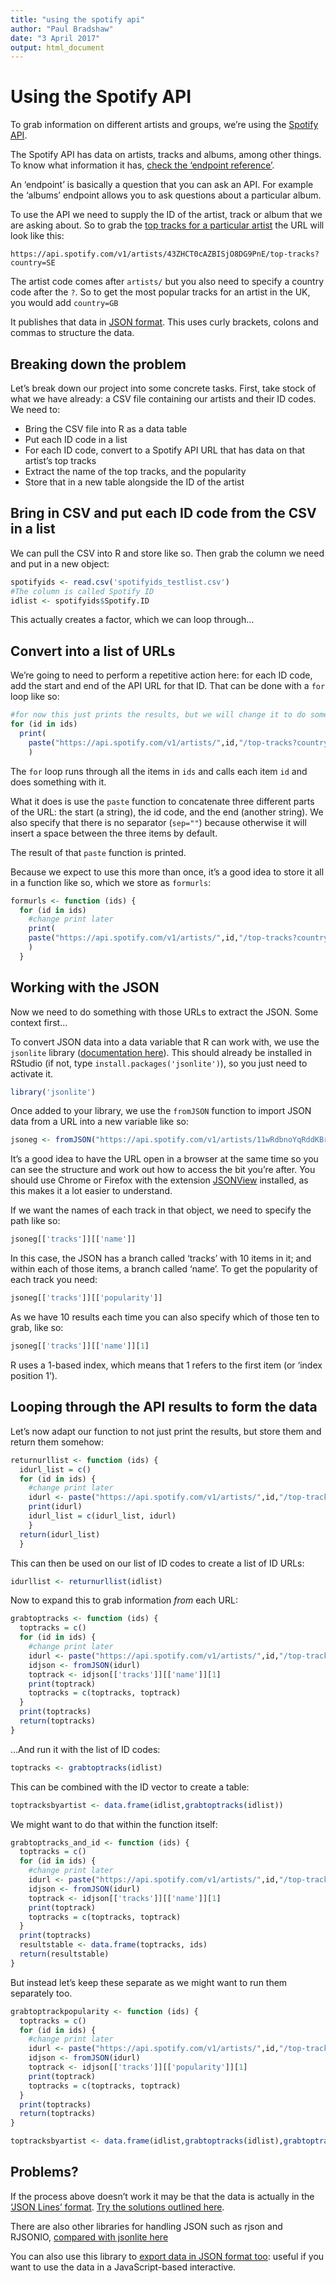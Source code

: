 ```yaml
---
title: "using the spotify api"
author: "Paul Bradshaw"
date: "3 April 2017"
output: html_document
---
```


# Using the Spotify API

To grab information on different artists and groups, we're using the [Spotify API](https://developer.spotify.com/web-api/).

The Spotify API has data on artists, tracks and albums, among other things. To know what information it has, [check the 'endpoint reference'](https://developer.spotify.com/web-api/endpoint-reference/). 

An 'endpoint' is basically a question that you can ask an API. For example the 'albums' endpoint allows you to ask questions about a particular album. 

To use the API we need to supply the ID of the artist, track or album that we are asking about. So to grab the [top tracks for a particular artist](https://developer.spotify.com/web-api/get-artist/) the URL will look like this:

`https://api.spotify.com/v1/artists/43ZHCT0cAZBISjO8DG9PnE/top-tracks?country=SE`

The artist code comes after `artists/` but you also need to specify a country code after the `?`. So to get the most popular tracks for an artist in the UK, you would add `country=GB`

It publishes that data in [JSON format](http://www.w3schools.com/json/). This uses curly brackets, colons and commas to structure the data.

## Breaking down the problem

Let's break down our project into some concrete tasks. First, take stock of what we have already: a CSV file containing our artists and their ID codes. We need to:

* Bring the CSV file into R as a data table
* Put each ID code in a list
* For each ID code, convert to a Spotify API URL that has data on that artist's top tracks
* Extract the name of the top tracks, and the popularity
* Store that in a new table alongside the ID of the artist

## Bring in CSV and put each ID code from the CSV in a list

We can pull the CSV into R and store like so. Then grab the column we need and put in a new object:

```r
spotifyids <- read.csv('spotifyids_testlist.csv')
#The column is called Spotify ID
idlist <- spotifyids$Spotify.ID
```

This actually creates a factor, which we can loop through...

## Convert into a list of URLs

We're going to need to perform a repetitive action here: for each ID code, add the start and end of the API URL for that ID. That can be done with a `for` loop like so:

```r
#for now this just prints the results, but we will change it to do something later
for (id in ids) 
  print(
    paste("https://api.spotify.com/v1/artists/",id,"/top-tracks?country=GB", sep="")
    )
```

The `for` loop runs through all the items in `ids` and calls each item `id` and does something with it.

What it does is use the `paste` function to concatenate three different parts of the URL: the start (a string), the id code, and the end (another string). We also specify that there is no separator (`sep=""`) because otherwise it will insert a space between the three items by default.

The result of that `paste` function is printed.

Because we expect to use this more than once, it's a good idea to store it all in a function like so, which we store as `formurls`:

```r
formurls <- function (ids) {
  for (id in ids) 
    #change print later
    print(
    paste("https://api.spotify.com/v1/artists/",id,"/top-tracks?country=GB", sep="")
    )
  }
```


## Working with the JSON

Now we need to do something with those URLs to extract the JSON. Some context first...

To convert JSON data into a data variable that R can work with, we use the `jsonlite` library ([documentation here](https://cran.r-project.org/web/packages/jsonlite/jsonlite.pdf)). This should already be installed in RStudio (if not, type `install.packages('jsonlite')`), so you just need to activate it.

```r
library('jsonlite')
```

Once added to your library, we use the `fromJSON` function to import JSON data from a URL into a new variable like so:

```r
jsoneg <- fromJSON("https://api.spotify.com/v1/artists/11wRdbnoYqRddKBrpHt4Ue/top-tracks?country=GB")
```

It's a good idea to have the URL open in a browser at the same time so you can see the structure and work out how to access the bit you're after. You should use Chrome or Firefox with the extension [JSONView](https://chrome.google.com/webstore/detail/jsonview/chklaanhfefbnpoihckbnefhakgolnmc?hl=en) installed, as this makes it a lot easier to understand.

If we want the names of each track in that object, we need to specify the path like so:

```r
jsoneg[['tracks']][['name']]
```

In this case, the JSON has a branch called 'tracks' with 10 items in it; and within each of those items, a branch called 'name'. To get the popularity of each track you need:

```r
jsoneg[['tracks']][['popularity']]
```

As we have 10 results each time you can also specify which of those ten to grab, like so:

```r
jsoneg[['tracks']][['name']][1]
```

R uses a 1-based index, which means that 1 refers to the first item (or 'index position 1'). 

## Looping through the API results to form the data

Let's now adapt our function to not just print the results, but store them and return them somehow:

```r
returnurllist <- function (ids) {
  idurl_list = c()
  for (id in ids) {
    #change print later
    idurl <- paste("https://api.spotify.com/v1/artists/",id,"/top-tracks?country=GB", sep="")
    print(idurl)
    idurl_list = c(idurl_list, idurl)
    }
  return(idurl_list)
  }
```

This can then be used on our list of ID codes to create a list of ID URLs:

```r
idurllist <- returnurllist(idlist)
```

Now to expand this to grab information *from* each URL:

```r
grabtoptracks <- function (ids) {
  toptracks = c()
  for (id in ids) {
    #change print later
    idurl <- paste("https://api.spotify.com/v1/artists/",id,"/top-tracks?country=GB", sep="")
    idjson <- fromJSON(idurl)
    toptrack <- idjson[['tracks']][['name']][1]
    print(toptrack)
    toptracks = c(toptracks, toptrack)
  }
  print(toptracks)
  return(toptracks)
}
```

...And run it with the list of ID codes:

```r
toptracks <- grabtoptracks(idlist)
```


This can be combined with the ID vector to create a table:

```r
toptracksbyartist <- data.frame(idlist,grabtoptracks(idlist))
```

We might want to do that within the function itself:

```r
grabtoptracks_and_id <- function (ids) {
  toptracks = c()
  for (id in ids) {
    #change print later
    idurl <- paste("https://api.spotify.com/v1/artists/",id,"/top-tracks?country=GB", sep="")
    idjson <- fromJSON(idurl)
    toptrack <- idjson[['tracks']][['name']][1]
    print(toptrack)
    toptracks = c(toptracks, toptrack)
  }
  print(toptracks)
  resultstable <- data.frame(toptracks, ids)
  return(resultstable)
}
```

But instead let's keep these separate as we might want to run them separately too.

```r
grabtoptrackpopularity <- function (ids) {
  toptracks = c()
  for (id in ids) {
    #change print later
    idurl <- paste("https://api.spotify.com/v1/artists/",id,"/top-tracks?country=GB", sep="")
    idjson <- fromJSON(idurl)
    toptrack <- idjson[['tracks']][['popularity']][1]
    print(toptrack)
    toptracks = c(toptracks, toptrack)
  }
  print(toptracks)
  return(toptracks)
}
```

```r
toptracksbyartist <- data.frame(idlist,grabtoptracks(idlist),grabtoptrackpopularity(idlist))
```


## Problems?

If the process above doesn't work it may be that the data is actually in the ['JSON Lines' format](http://jsonlines.org/). [Try the solutions outlined here](https://stackoverflow.com/questions/24514284/how-do-i-import-data-from-json-format-into-r-using-jsonlite-package).

There are also other libraries for handling JSON such as rjson and RJSONIO, [compared with jsonlite here](https://rstudio-pubs-static.s3.amazonaws.com/31702_9c22e3d1a0c44968a4a1f9656f1800ab.html)

You can also use this library to [export data in JSON format too](https://cran.r-project.org/web/packages/jsonlite/vignettes/json-aaquickstart.html): useful if you want to use the data in a JavaScript-based interactive.
